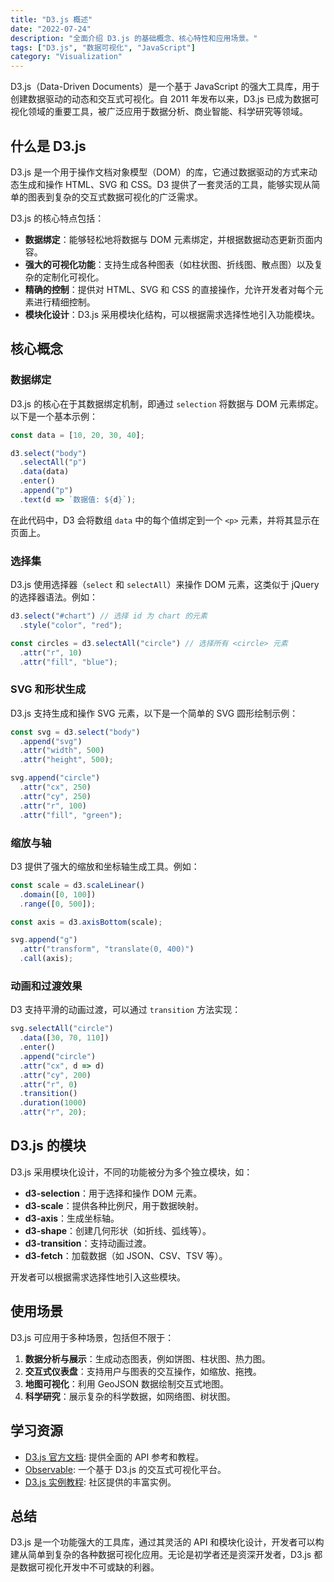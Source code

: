 ```yaml
---
title: "D3.js 概述"
date: "2022-07-24"
description: "全面介绍 D3.js 的基础概念、核心特性和应用场景。"
tags: ["D3.js", "数据可视化", "JavaScript"]
category: "Visualization"
---
```


D3.js（Data-Driven Documents）是一个基于 JavaScript 的强大工具库，用于创建数据驱动的动态和交互式可视化。自 2011 年发布以来，D3.js 已成为数据可视化领域的重要工具，被广泛应用于数据分析、商业智能、科学研究等领域。

## 什么是 D3.js

D3.js 是一个用于操作文档对象模型（DOM）的库，它通过数据驱动的方式来动态生成和操作 HTML、SVG 和 CSS。D3 提供了一套灵活的工具，能够实现从简单的图表到复杂的交互式数据可视化的广泛需求。

D3.js 的核心特点包括：

- **数据绑定**：能够轻松地将数据与 DOM 元素绑定，并根据数据动态更新页面内容。
- **强大的可视化功能**：支持生成各种图表（如柱状图、折线图、散点图）以及复杂的定制化可视化。
- **精确的控制**：提供对 HTML、SVG 和 CSS 的直接操作，允许开发者对每个元素进行精细控制。
- **模块化设计**：D3.js 采用模块化结构，可以根据需求选择性地引入功能模块。

## 核心概念

### 数据绑定
D3.js 的核心在于其数据绑定机制，即通过 `selection` 将数据与 DOM 元素绑定。以下是一个基本示例：

```javascript
const data = [10, 20, 30, 40];

d3.select("body")
  .selectAll("p")
  .data(data)
  .enter()
  .append("p")
  .text(d => `数据值: ${d}`);
```

在此代码中，D3 会将数组 `data` 中的每个值绑定到一个 `<p>` 元素，并将其显示在页面上。

### 选择集
D3.js 使用选择器（`select` 和 `selectAll`）来操作 DOM 元素，这类似于 jQuery 的选择器语法。例如：

```javascript
d3.select("#chart") // 选择 id 为 chart 的元素
  .style("color", "red");

const circles = d3.selectAll("circle") // 选择所有 <circle> 元素
  .attr("r", 10)
  .attr("fill", "blue");
```

### SVG 和形状生成
D3.js 支持生成和操作 SVG 元素，以下是一个简单的 SVG 圆形绘制示例：

```javascript
const svg = d3.select("body")
  .append("svg")
  .attr("width", 500)
  .attr("height", 500);

svg.append("circle")
  .attr("cx", 250)
  .attr("cy", 250)
  .attr("r", 100)
  .attr("fill", "green");
```

### 缩放与轴
D3 提供了强大的缩放和坐标轴生成工具。例如：

```javascript
const scale = d3.scaleLinear()
  .domain([0, 100])
  .range([0, 500]);

const axis = d3.axisBottom(scale);

svg.append("g")
  .attr("transform", "translate(0, 400)")
  .call(axis);
```

### 动画和过渡效果
D3 支持平滑的动画过渡，可以通过 `transition` 方法实现：

```javascript
svg.selectAll("circle")
  .data([30, 70, 110])
  .enter()
  .append("circle")
  .attr("cx", d => d)
  .attr("cy", 200)
  .attr("r", 0)
  .transition()
  .duration(1000)
  .attr("r", 20);
```

## D3.js 的模块

D3.js 采用模块化设计，不同的功能被分为多个独立模块，如：

- **d3-selection**：用于选择和操作 DOM 元素。
- **d3-scale**：提供各种比例尺，用于数据映射。
- **d3-axis**：生成坐标轴。
- **d3-shape**：创建几何形状（如折线、弧线等）。
- **d3-transition**：支持动画过渡。
- **d3-fetch**：加载数据（如 JSON、CSV、TSV 等）。

开发者可以根据需求选择性地引入这些模块。

## 使用场景

D3.js 可应用于多种场景，包括但不限于：

1. **数据分析与展示**：生成动态图表，例如饼图、柱状图、热力图。
2. **交互式仪表盘**：支持用户与图表的交互操作，如缩放、拖拽。
3. **地图可视化**：利用 GeoJSON 数据绘制交互式地图。
4. **科学研究**：展示复杂的科学数据，如网络图、树状图。

## 学习资源

- [D3.js 官方文档](https://d3js.org/): 提供全面的 API 参考和教程。
- [Observable](https://observablehq.com/): 一个基于 D3.js 的交互式可视化平台。
- [D3.js 实例教程](https://github.com/d3/d3/wiki/Tutorials): 社区提供的丰富实例。

## 总结

D3.js 是一个功能强大的工具库，通过其灵活的 API 和模块化设计，开发者可以构建从简单到复杂的各种数据可视化应用。无论是初学者还是资深开发者，D3.js 都是数据可视化开发中不可或缺的利器。
